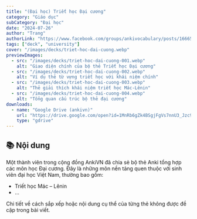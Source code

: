 ```yaml
---
title: "(Đại học) Triết học Đại cương"
category: "Giáo dục"
subCategory: "Đại học"
date: "2024-07-26"
author: "Trang"
authorLink: "https://www.facebook.com/groups/ankivocabulary/posts/1666565020769815/"
tags: ["deck", "university"]
cover: "/images/decks/triet-hoc-dai-cuong.webp"
previewImages:
  - src: "/images/decks/triet-hoc-dai-cuong-001.webp"
    alt: "Giao diện chính của bộ thẻ Triết học Đại cương"
  - src: "/images/decks/triet-hoc-dai-cuong-002.webp"
    alt: "Ví dụ thẻ từ vựng triết học với khái niệm chính"
  - src: "/images/decks/triet-hoc-dai-cuong-003.webp"
    alt: "Thẻ giải thích khái niệm triết học Mác-Lênin"
  - src: "/images/decks/triet-hoc-dai-cuong-004.webp"
    alt: "Tổng quan cấu trúc bộ thẻ đại cương"
downloads:
  - name: "Google Drive (ankivn)"
    url: "https://drive.google.com/open?id=1MnRb6gZk4BSgjFgVs7nnU3_Jzc9eRvo6&usp=drive_fs"
    type: "gdrive"
---
```


## 📚 Nội dung

Một thành viên trong cộng đồng AnkiVN đã chia sẻ bộ thẻ Anki tổng hợp các môn học Đại cương. Đây là những môn nền tảng quen thuộc với sinh viên đại học Việt Nam, thường bao gồm:

- Triết học Mác – Lênin  
- ...

Chi tiết về cách sắp xếp hoặc nội dung cụ thể của từng thẻ không được đề cập trong bài viết.